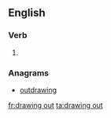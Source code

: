 ==English==

===Verb===
{{head|en|present participle}}

# {{present participle of|draw out|lang=en|nocat=1}}

===Anagrams===
* [[outdrawing#English|outdrawing]]

[[fr:drawing out]]
[[ta:drawing out]]